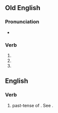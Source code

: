 ==Old English==

===Pronunciation===
* {{IPA|/ˈwolde/|lang=ang}}

===Verb===
{{head|ang|verb form}}

# {{form of|First-person singular preterite form|willan|lang=ang}}
# {{form of|Third-person singular preterite form|willan|lang=ang}}
# {{form of|Subjunctive singular preterite form|willan|lang=ang}}

==English==

===Verb===
{{head|en|verb}}
# {{lb|en|obsolete}} past-tense of {{m|en|will}}. See {{m|en|would}}.